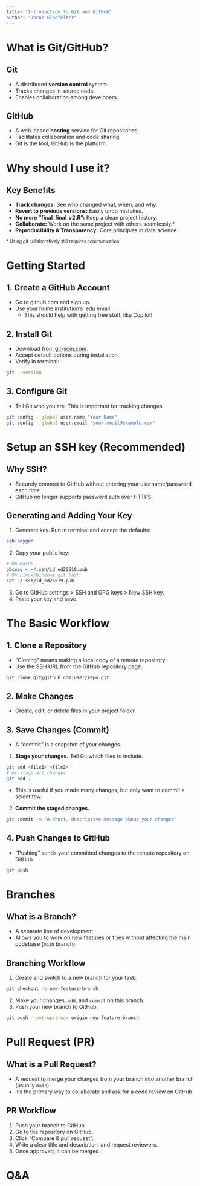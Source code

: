 ```yaml
---
title: "Introduction to Git and GitHub"
author: "Jacob Gladfelter"
---
```


# What is Git/GitHub?

## Git
- A distributed **version control** system.
- Tracks changes in source code.
- Enables collaboration among developers.

## GitHub
- A web-based **hosting** service for Git repositories.
- Facilitates collaboration and code sharing.
- Git is the tool, GitHub is the platform.

# Why should I use it?

## Key Benefits
- **Track changes:** See who changed what, when, and why.
- **Revert to previous versions:** Easily undo mistakes.
- **No more "final_final_v2.R":** Keep a clean project history.
- **Collaborate:** Work on the same project with others seamlessly.*
- **Reproducibility & Transparency:** Core principles in data science.

<sup>* Using git collaboratively still requires communication!</sup>

# Getting Started

## 1. Create a GitHub Account
- Go to github.com and sign up.
- Use your home institution's .edu email 
  - This should help with getting free stuff, like Copilot!

## 2. Install Git
- Download from [git-scm.com](https://git-scm.com/).
- Accept default options during installation.
- Verify in terminal:

```bash
git --version
```

## 3. Configure Git
- Tell Git who you are. This is important for tracking changes.

```bash
git config --global user.name "Your Name"
git config --global user.email "your.email@example.com"
```

# Setup an SSH key (Recommended)

## Why SSH?
- Securely connect to GitHub without entering your username/password each time.
- GitHub no longer supports password auth over HTTPS.

## Generating and Adding Your Key
1. Generate key. Run in terminal and accept the defaults:

```bash
ssh-keygen
```

2. Copy your public key:

```bash
# On macOS
pbcopy < ~/.ssh/id_ed25519.pub
# On Linux/Windows git bash
cat ~/.ssh/id_ed25519.pub
```

3. Go to GitHub settings > SSH and GPG keys > New SSH key.
4. Paste your key and save.

# The Basic Workflow

## 1. Clone a Repository
- "Cloning" means making a local copy of a remote repository.
- Use the SSH URL from the GitHub repository page.

```bash
git clone git@github.com:user/repo.git
```

## 2. Make Changes
- Create, edit, or delete files in your project folder.

## 3. Save Changes (Commit)
- A "commit" is a snapshot of your changes.

1. **Stage your changes.** Tell Git which files to include.

```bash
git add <file1> <file2>
# or stage all changes
git add .
```

- This is useful if you made many changes, but only want to commit a select few.

2. **Commit the staged changes.**

```bash
git commit -m "A short, descriptive message about your changes"
```

## 4. Push Changes to GitHub
- "Pushing" sends your committed changes to the remote repository on GitHub.

```bash
git push
```

# Branches

## What is a Branch?
- A separate line of development.
- Allows you to work on new features or fixes without affecting the main codebase (`main` branch).

## Branching Workflow
1. Create and switch to a new branch for your task:

```bash
git checkout -b new-feature-branch
```

2. Make your changes, `add`, and `commit` on this branch.
3. Push your new branch to GitHub:

```bash
git push --set-upstream origin new-feature-branch
```

# Pull Request (PR)

## What is a Pull Request?
- A request to merge your changes from your branch into another branch (usually `main`).
- It's the primary way to collaborate and ask for a code review on GitHub.

## PR Workflow
1. Push your branch to GitHub.
2. Go to the repository on GitHub.
3. Click "Compare & pull request".
4. Write a clear title and description, and request reviewers.
5. Once approved, it can be merged.

# Q&A
